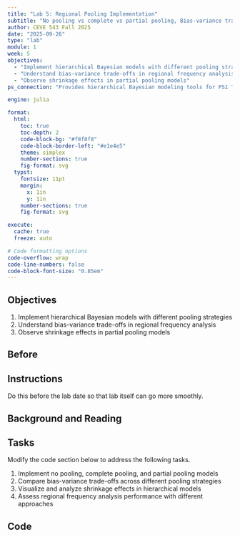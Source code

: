 ```yaml
---
title: "Lab 5: Regional Pooling Implementation"
subtitle: "No pooling vs complete vs partial pooling, Bias-variance trade-offs, Shrinkage effects"
author: CEVE 543 Fall 2025
date: "2025-09-26"
type: "lab"
module: 1
week: 5
objectives:
  - "Implement hierarchical Bayesian models with different pooling strategies"
  - "Understand bias-variance trade-offs in regional frequency analysis"
  - "Observe shrinkage effects in partial pooling models"
ps_connection: "Provides hierarchical Bayesian modeling tools for PS1 Task 5"

engine: julia

format:
  html:
    toc: true
    toc-depth: 2
    code-block-bg: "#f8f8f8"
    code-block-border-left: "#e1e4e5"
    theme: simplex
    number-sections: true
    fig-format: svg
  typst:
    fontsize: 11pt
    margin: 
      x: 1in
      y: 1in
    number-sections: true
    fig-format: svg

execute: 
  cache: true
  freeze: auto

# Code formatting options
code-overflow: wrap
code-line-numbers: false
code-block-font-size: "0.85em"
---
```


## Objectives

1. Implement hierarchical Bayesian models with different pooling strategies
1. Understand bias-variance trade-offs in regional frequency analysis
1. Observe shrinkage effects in partial pooling models

## Before

::: {.callout-important}
## Instructions

Do this before the lab date so that lab itself can go more smoothly.
:::

## Background and Reading

<!-- Content will be added here -->

## Tasks

Modify the code section below to address the following tasks.

1. Implement no pooling, complete pooling, and partial pooling models
1. Compare bias-variance trade-offs across different pooling strategies
1. Visualize and analyze shrinkage effects in hierarchical models
1. Assess regional frequency analysis performance with different approaches

## Code

